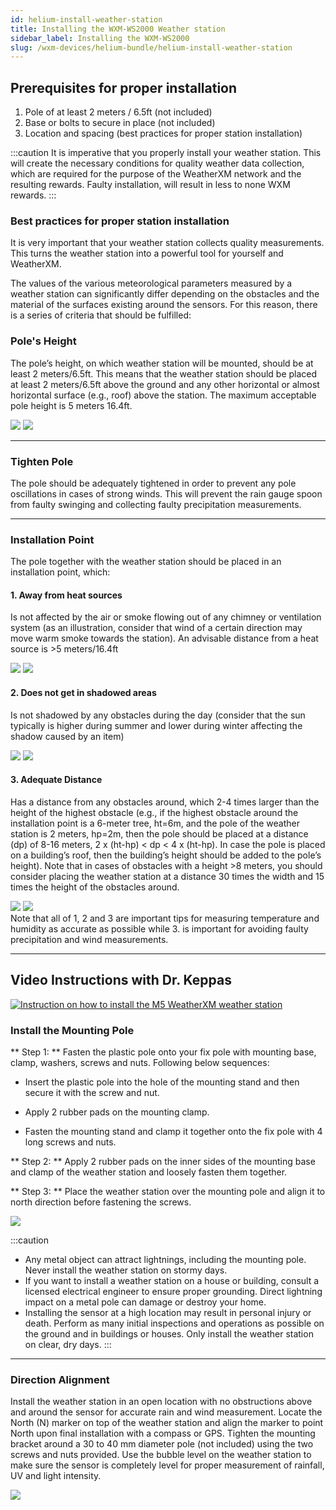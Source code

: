 ```yaml
---
id: helium-install-weather-station
title: Installing the WXM-WS2000 Weather station
sidebar_label: Installing the WXM-WS2000
slug: /wxm-devices/helium-bundle/helium-install-weather-station
---
```



## Prerequisites for proper installation
1. Pole of at least 2 meters / 6.5ft (not included)
1. Base or bolts to secure in place (not included)
1. Location and spacing (best practices for proper station installation)

:::caution
It is imperative that you properly install your weather station. This will create the necessary conditions for quality weather data collection, which are required for the purpose of the WeatherXM network and the resulting rewards. Faulty installation, will result in less to none WXM rewards.
:::

### Best practices for proper station installation

It is very important that your weather station collects quality measurements.
This turns the weather station into a powerful tool for yourself and WeatherXM.

The values of the various meteorological parameters measured by a weather station can significantly differ depending on the obstacles
and the material of the surfaces existing around the sensors. For this reason, there is a series of criteria that should be fulfilled:

### Pole's Height

<section class="explanation horizontal">
  <div class="copy">
    <p>
      The pole’s height, on which weather station will be mounted, should be at least 2 meters/6.5ft.
      This means that the weather station should be placed at least 2 meters/6.5ft above the ground and any other horizontal
      or almost horizontal surface (e.g., roof) above the station. The maximum acceptable pole height is 5 meters 16.4ft.
    </p>
  </div>
  <div class="images">
    <img src={useBaseUrl("img/wxm-devices/wifi-m5-bundle/ground-height.svg")} />
    <img src={useBaseUrl("img/wxm-devices/wifi-m5-bundle/roof-deployment.svg")} />
  </div>
</section>

<hr/>


### Tighten Pole

The pole should be adequately tightened in order to prevent any pole oscillations in cases of strong winds.
This will prevent the rain gauge spoon from faulty swinging and collecting faulty precipitation measurements.

<hr/>

### Installation Point

The pole together with the weather station should be placed in an installation point, which:

  <section class="explanation horizontal">
    <div class="copy">
      <h4>1. Away from heat sources</h4>
      <p>
        Is not affected by the air or smoke flowing out of any chimney or ventilation system
        (as an illustration, consider that wind of a certain direction may move warm smoke towards the station).
        An advisable distance from a heat source is >5 meters/16.4ft
      </p>
    </div>
    <div class="images">
      <img src={useBaseUrl("img/wxm-devices/wifi-m5-bundle/chimney-deployment.svg")} />
      <img src={useBaseUrl("img/wxm-devices/wifi-m5-bundle/airflow-deployment.svg")} />
    </div>
  </section>

  <section class="explanation horizontal">
    <div class="copy">
      <h4>2. Does not get in shadowed areas</h4>
      <p>
        Is not shadowed by any obstacles during the day (consider that the sun typically is higher during summer and lower during winter affecting the shadow caused by an item)
      </p>
    </div>
    <div class="images">
      <img src={useBaseUrl("img/wxm-devices/wifi-m5-bundle/building-with-pool-in-roof.svg")} />
      <img src={useBaseUrl("img/wxm-devices/wifi-m5-bundle/ws1000-shadow-soft.svg")} />
    </div>
  </section>

  <section class="explanation horizontal">
    <div>
      <h4>3. Adequate Distance</h4>
      <p>Has a distance from any obstacles around, which 2-4 times larger than the height of the highest obstacle
         (e.g., if the highest obstacle around the installation point is a 6-meter tree, ht=6m,
         and the pole of the weather station is 2 meters, hp=2m, then the pole should be placed at a distance (dp) of 8-16 meters,
         2 x (ht-hp) &#60; dp &#60; 4 x (ht-hp). In case the pole is placed on a building’s roof,
         then the building’s height should be added to the pole’s height).
         Note that in cases of obstacles with a height >8 meters, you should consider placing the weather station
         at a distance 30 times the width and 15 times the height of the obstacles around.
      </p>
    </div>
    <div class="images">
      <img src={useBaseUrl("img/wxm-devices/wifi-m5-bundle/wall.svg")} />
      <img src={useBaseUrl("img/wxm-devices/wifi-m5-bundle/tree.svg")} />
    </div>
  </section>

  <section>
      Note that all of 1, 2 and 3 are important tips for measuring temperature and humidity as accurate as possible
      while 3. is important for avoiding faulty precipitation and wind measurements.
  </section>

<hr/>

## Video Instructions with Dr. Keppas

[![Instruction on how to install the M5 WeatherXM weather station](/img/wxm-devices/wifi-m5-bundle/video-setup-installation.png)](https://www.youtube.com/watch?v=J-dSXNLX4nk&ab_channel=WeatherXM)

### Install the Mounting Pole

** Step 1: ** Fasten the plastic pole onto your fix pole with mounting base, clamp, washers, screws and nuts. Following below sequences:

- Insert the plastic pole into the hole of the mounting stand and then secure it with the screw and nut.

- Apply 2 rubber pads on the mounting clamp.

- Fasten the mounting stand and clamp it together onto the fix pole with 4 long screws and nuts.


** Step 2: ** Apply 2 rubber pads on the inner sides of the mounting base and clamp of the weather station and loosely fasten them together.

** Step 3: ** Place the weather station over the mounting pole and align it to north direction before fastening the screws.

<div class="control">
    <img src={useBaseUrl("/img/wxm-devices/helium-bundle/plastic-pole-installation.svg")} />
</div>

:::caution
- Any metal object can attract lightnings, including the mounting pole. Never install the weather station on stormy days.
- If you want to install a weather station on a house or building, consult a licensed electrical engineer to ensure proper grounding. Direct lightning impact on a metal pole can damage or destroy your home.
- Installing the sensor at a high location may result in personal injury or death. Perform as many initial inspections and operations as possible on the ground and in buildings or houses. Only install the weather station on clear, dry days.
:::

<hr/>

### Direction Alignment

Install the weather station in an open location with no obstructions above and around the
sensor for accurate rain and wind measurement.
Locate the North (N) marker on top of the weather station and align the marker to point North
upon final installation with a compass or GPS. Tighten the mounting bracket around a 30 to
40 mm diameter pole (not included) using the two screws and nuts provided.
Use the bubble level on the weather station to make sure the sensor is completely level for
proper measurement of rainfall, UV and light intensity.

<div class="control">
    <img src={useBaseUrl("/img/wxm-devices/helium-bundle/Group 2609015.svg")} />
</div>








